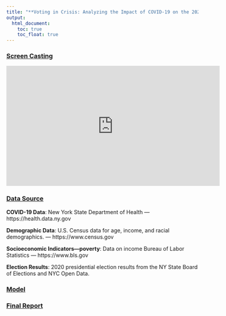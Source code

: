 ```yaml
---
title: "**Voting in Crisis: Analyzing the Impact of COVID-19 on the 2020 Election in New York State**"
output: 
  html_document:
    toc: true
    toc_float: true
---
```


### [**Screen Casting**](https://www.youtube.com/watch?v=7gidk_5bHfA)
<iframe width="560" height="315" 
src="https://www.youtube.com/embed/7gidk_5bHfA" 
title="YouTube video player" 
frameborder="0" 
allow="accelerometer; autoplay; clipboard-write; encrypted-media; gyroscope; picture-in-picture; web-share" allowfullscreen></iframe>


### [**Data Source**](about_data.html)
**COVID-19 Data**: New York State Department of Health --- https://health.data.ny.gov

**Demographic Data**: U.S. Census data for age, income, and racial demographics. --- https://www.census.gov

**Socioeconomic Indicators---poverty**: Data on income Bureau of Labor Statistics --- https://www.bls.gov

**Election Results**: 2020 presidential election results from the NY State Board of Elections and NYC Open Data. 


### [**Model**](model.html)


### [**Final Report**](final_report.html)


